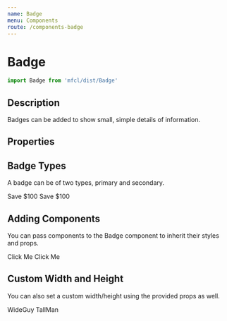 ```yaml
---
name: Badge
menu: Components
route: /components-badge
---
```



# Badge

```javascript
import Badge from 'mfcl/dist/Badge'
```

## Description

Badges can be added to show small, simple details of information.

## Properties

<Props of={Badge} />

## Badge Types

A badge can be of two types, primary and secondary.

<Playground>
  <Badge>Save $100</Badge>
  <span style={{ paddingLeft: '5px' }} />
  <Badge type="secondary">Save $100</Badge>
</Playground>

## Adding Components

You can pass components to the Badge component to inherit their styles and props.

<Playground>
  <Badge component={'a'} href="/">
    Click Me
  </Badge>
  <span style={{ paddingLeft: '5px' }} />
  <Badge component={'a'} href="/" type="secondary">
    Click Me
  </Badge>
</Playground>

## Custom Width and Height

You can also set a custom width/height using the provided props as well.

<Playground>
  <Badge width="200px">WideGuy</Badge>
  <span style={{ paddingLeft: '5px' }} />
  <Badge height="50px" type="secondary">
    TallMan
  </Badge>
</Playground>
